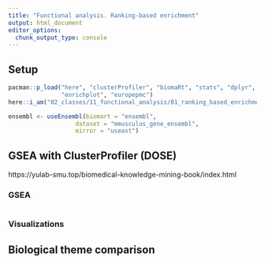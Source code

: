 ```yaml
---
title: "Functional analysis. Ranking-based enrichment"
output: html_document
editor_options: 
  chunk_output_type: console
---
```


## Setup

```r
pacman::p_load("here", "clusterProfiler", "biomaRt", "stats", "dplyr", 
               "enrichplot", "europepmc")
here::i_am("02_classes/11_functional_analysis/01_ranking_based_enrichment.Rmd")
```

```r

ensembl <- useEnsembl(biomart = "ensembl", 
                   dataset = "mmusculus_gene_ensembl", 
                   mirror = "useast")
```

## GSEA with ClusterProfiler (DOSE)
https://yulab-smu.top/biomedical-knowledge-mining-book/index.html

### GSEA


```r

```

### Visualizations


## Biological theme comparison

```r
```


